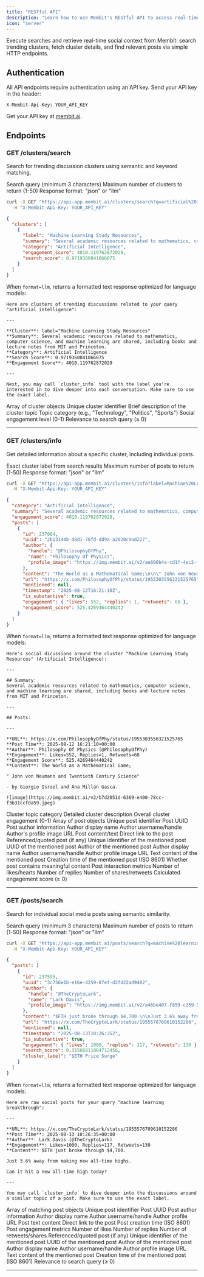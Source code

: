 ```yaml
---
title: "RESTful API"
description: "Learn how to use Membit's RESTful API to access real-time context."
icon: "server"
---
```


Execute searches and retrieve real-time social context from Membit: search trending clusters, fetch cluster details, and find relevant posts via simple HTTP endpoints.

## Authentication

All API endpoints require authentication using an API key. Send your API key in the header:

```
X-Membit-Api-Key: YOUR_API_KEY
```

<Tip>Get your API key at [membit.ai](https://membit.ai).</Tip>

## Endpoints

### GET /clusters/search

Search for trending discussion clusters using semantic and keyword matching.

<ParamField query="q" type="string" required>
  Search query (minimum 3 characters)
</ParamField>

<ParamField query="limit" type="integer" default="10">
  Maximum number of clusters to return (1-50)
</ParamField>

<ParamField query="format" type="string" default="json">
  Response format: "json" or "llm"
</ParamField>

```bash curl GET
curl -X GET "https://api-app.membit.ai/clusters/search?q=artificial%20intelligence&limit=1" \
  -H "X-Membit-Api-Key: YOUR_API_KEY"
```

```json Success
{
  "clusters": [
    {
      "label": "Machine Learning Study Resources",
      "summary": "Several academic resources related to mathematics, computer science, and machine learning are shared, including books and lecture notes from MIT and Princeton.",
      "category": "Artificial Intelligence",
      "engagement_score": 4010.119762872029,
      "search_score": 0.9719360841066075
    }
  ]
}
```

When `format=llm`, returns a formatted text response optimized for language models:

```text
Here are clusters of trending discussions related to your query "artificial intelligence":

---

**Cluster**: label="Machine Learning Study Resources"
**Summary**: Several academic resources related to mathematics, computer science, and machine learning are shared, including books and lecture notes from MIT and Princeton.
**Category**: Artificial Intelligence
**Search Score**: 0.9719360841066075
**Engagement Score**: 4010.119762872029

---

Next, you may call `cluster_info` tool with the label you're interested in to dive deeper into each conversation. Make sure to use the exact label.
```

<ResponseField name="clusters" type="array">
Array of cluster objects

<Expandable title="Cluster properties">
<ResponseField name="label" type="string">
Unique cluster identifier
</ResponseField>

<ResponseField name="summary" type="string">
  Brief description of the cluster topic
</ResponseField>

<ResponseField name="category" type="string">
  Topic category (e.g., "Technology", "Politics", "Sports")
</ResponseField>

<ResponseField name="engagement_score" type="float">
  Social engagement level (0-1)
</ResponseField>

<ResponseField name="search_score" type="float">
Relevance to search query (≥ 0)
</ResponseField>
</Expandable>
</ResponseField>

---

### GET /clusters/info

Get detailed information about a specific cluster, including individual posts.

<ParamField query="label" type="string" required>
  Exact cluster label from search results
</ParamField>

<ParamField query="limit" type="integer" default="10">
  Maximum number of posts to return (1-50)
</ParamField>

<ParamField query="format" type="string" default="json">
  Response format: "json" or "llm"
</ParamField>

```bash curl GET
curl -X GET "https://api-app.membit.ai/clusters/info?label=Machine%20Learning%20Study%20Resources&limit=1" \
  -H "X-Membit-Api-Key: YOUR_API_KEY"
```

```json Success
{
  "category": "Artificial Intelligence",
  "summary": "Several academic resources related to mathematics, computer science, and machine learning are shared, including books and lecture notes from MIT and Princeton.",
  "engagement_score": 4010.119762872029,
  "posts": [
    {
      "id": 237064,
      "uuid": "2b13144b-d8d1-76fd-dd9a-a2020c9ad227",
      "author": {
        "handle": "@PhilosophyOfPhy",
        "name": "Philosophy Of Physics",
        "profile_image": "https://img.membit.ai/v2/ae606b4a-cd1f-4ec2-fa1d-b549ce56371e.jpeg"
      },
      "content": "The World as a Mathematical Game;\n\n\" John von Neumann and Twentieth Century Science\"\n\n- by Giorgio Israel and Ana Millán Gasca.\n\n![image](https://img.membit.ai/v2/b7d2051d-6369-e400-78cc-f3b31ccfda59.jpeg)",
      "url": "https://x.com/PhilosophyOfPhy/status/1955303556321525765",
      "mentioned": null,
      "timestamp": "2025-08-12T16:21:10Z",
      "is_substantive": true,
      "engagement": { "likes": 552, "replies": 1, "retweets": 68 },
      "engagement_score": 525.4269464440242
    }
  ]
}
```

When `format=llm`, returns a formatted text response optimized for language models:

```text
Here's social dicussions around the cluster "Machine Learning Study Resources" (Artificial Intelligence):

---

## Summary:
Several academic resources related to mathematics, computer science, and machine learning are shared, including books and lecture notes from MIT and Princeton.

---

## Posts:

---

**URL**: https://x.com/PhilosophyOfPhy/status/1955303556321525765
**Post Time**: 2025-08-12 16:21:10+00:00
**Author**: Philosophy Of Physics (@PhilosophyOfPhy)
**Engagement**: Likes=552, Replies=1, Retweets=68
**Engagement Score**: 525.4269464440242
**Content**: The World as a Mathematical Game;

" John von Neumann and Twentieth Century Science"

- by Giorgio Israel and Ana Millán Gasca.

![image](https://img.membit.ai/v2/b7d2051d-6369-e400-78cc-f3b31ccfda59.jpeg)
```

<ResponseField name="category" type="string">
  Cluster topic category
</ResponseField>

<ResponseField name="summary" type="string">
  Detailed cluster description
</ResponseField>

<ResponseField name="engagement_score" type="float">
  Overall cluster engagement (0-1)
</ResponseField>

<ResponseField name="posts" type="array">
Array of post objects

<Expandable title="Post properties">
<ResponseField name="id" type="integer">
Unique post identifier
</ResponseField>

<ResponseField name="uuid" type="string">
  Post UUID
</ResponseField>

<ResponseField name="author" type="object">
Post author information

<Expandable title="Author details">
<ResponseField name="name" type="string">
Author display name
</ResponseField>

<ResponseField name="handle" type="string">
  Author username/handle
</ResponseField>

<ResponseField name="profile_image" type="string">
Author's profile image URL
</ResponseField>
</Expandable>
</ResponseField>

<ResponseField name="content" type="string">
  Post content/text
</ResponseField>

<ResponseField name="url" type="string">
  Direct link to the post
</ResponseField>

<ResponseField name="mentioned" type="object | null">
  Referenced/quoted post (if any)

<Expandable title="Mention properties">
<ResponseField name="id" type="integer">
Unique identifier of the mentioned post
</ResponseField>

<ResponseField name="uuid" type="string">
  UUID of the mentioned post
</ResponseField>

<ResponseField name="author" type="object">
Author of the mentioned post

<Expandable title="Author details">
<ResponseField name="name" type="string">Author display name</ResponseField>
<ResponseField name="handle" type="string">Author username/handle</ResponseField>
<ResponseField name="profile_image" type="string">Author profile image URL</ResponseField>
</Expandable>
</ResponseField>

<ResponseField name="content" type="string">
  Text content of the mentioned post
</ResponseField>

<ResponseField name="timestamp" type="string">
Creation time of the mentioned post (ISO 8601)
</ResponseField>
</Expandable>
</ResponseField>

<ResponseField name="is_substantive" type="boolean">
  Whether post contains meaningful content
</ResponseField>

<ResponseField name="engagement" type="object">
Post interaction metrics

<Expandable title="Engagement details">
<ResponseField name="likes" type="integer">
Number of likes/hearts
</ResponseField>

<ResponseField name="replies" type="integer">
  Number of replies
</ResponseField>

<ResponseField name="retweets" type="integer">
Number of shares/retweets
</ResponseField>
</Expandable>
</ResponseField>

<ResponseField name="engagement_score" type="float">
Calculated engagement score (≥ 0)
</ResponseField>
</Expandable>
</ResponseField>

---

### GET /posts/search

Search for individual social media posts using semantic similarity.

<ParamField query="q" type="string" required>
  Search query (minimum 3 characters)
</ParamField>

<ParamField query="limit" type="integer" default="10">
  Maximum number of posts to return (1-50)
</ParamField>

<ParamField query="format" type="string" default="json">
  Response format: "json" or "llm"
</ParamField>

```bash curl GET
curl -X GET "https://api-app.membit.ai/posts/search?q=machine%20learning%20breakthrough&format=llm&limit=1" \
  -H "X-Membit-Api-Key: YOUR_API_KEY"
```

```json Success
{
  "posts": [
    {
      "id": 237595,
      "uuid": "3c756e1b-e16e-4259-87ef-d2fd22ad9402",
      "author": {
        "handle": "@TheCryptoLark",
        "name": "Lark Davis",
        "profile_image": "https://img.membit.ai/v2/a46be407-f859-c259-5ec2-1764e1c9a7ab.jpeg"
      },
      "content": "$ETH just broke through $4,700.\n\nJust 3.6% away from making new all-time highs.\n\nCan it hit a new all-time high today?",
      "url": "https://x.com/TheCryptoLark/status/1955576709610152286",
      "mentioned": null,
      "timestamp": "2025-08-13T10:26:35Z",
      "is_substantive": true,
      "engagement": { "likes": 1000, "replies": 117, "retweets": 130 },
      "search_score": 0.31586811004712456,
      "cluster_label": "$ETH Price Surge"
    }
  ]
}
```

When `format=llm`, returns a formatted text response optimized for language models:

```text
Here are raw social posts for your query "machine learning breakthrough":

---

**URL**: https://x.com/TheCryptoLark/status/1955576709610152286
**Post Time**: 2025-08-13 10:26:35+00:00
**Author**: Lark Davis (@TheCryptoLark)
**Engagement**: Likes=1000, Replies=117, Retweets=130
**Content**: $ETH just broke through $4,700.

Just 3.6% away from making new all-time highs.

Can it hit a new all-time high today?

---

You may call `cluster_info` to dive deeper into the discussions around a similar topic of a post. Make sure to use the exact label.
```

<ResponseField name="posts" type="array">
Array of matching post objects

<Expandable title="Post properties">
<ResponseField name="id" type="integer">
Unique post identifier
</ResponseField>

<ResponseField name="uuid" type="string">
  Post UUID
</ResponseField>

<ResponseField name="author" type="object">
Post author information

<Expandable title="Author details">
<ResponseField name="name" type="string">
Author display name
</ResponseField>

<ResponseField name="handle" type="string">
  Author username/handle
</ResponseField>

<ResponseField name="profile_image" type="string">
Author profile URL
</ResponseField>
</Expandable>
</ResponseField>

<ResponseField name="content" type="string">
  Post text content
</ResponseField>

<ResponseField name="url" type="string">
  Direct link to the post
</ResponseField>

<ResponseField name="timestamp" type="string">
  Post creation time (ISO 8601)
</ResponseField>

<ResponseField name="engagement" type="object">
Post engagement metrics

<Expandable title="Engagement details">
<ResponseField name="likes" type="integer">
Number of likes
</ResponseField>

<ResponseField name="replies" type="integer">
  Number of replies
</ResponseField>

<ResponseField name="retweets" type="integer">
Number of retweets/shares
</ResponseField>
</Expandable>
</ResponseField>

<ResponseField name="mentioned" type="object | null">
  Referenced/quoted post (if any)

<Expandable title="Mention properties">
<ResponseField name="id" type="integer">
Unique identifier of the mentioned post
</ResponseField>

<ResponseField name="uuid" type="string">
  UUID of the mentioned post
</ResponseField>

<ResponseField name="author" type="object">
Author of the mentioned post

<Expandable title="Author details">
<ResponseField name="name" type="string">Author display name</ResponseField>
<ResponseField name="handle" type="string">Author username/handle</ResponseField>
<ResponseField name="profile_image" type="string">Author profile image URL</ResponseField>
</Expandable>
</ResponseField>

<ResponseField name="content" type="string">
  Text content of the mentioned post
</ResponseField>

<ResponseField name="timestamp" type="string">
Creation time of the mentioned post (ISO 8601)
</ResponseField>
</Expandable>
</ResponseField>

<ResponseField name="search_score" type="number">
Relevance to search query (≥ 0)
</ResponseField>
</Expandable>
</ResponseField>

---
